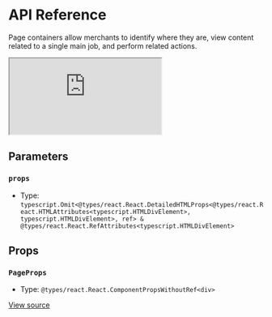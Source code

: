# API Reference

Page containers allow merchants to identify where they are, view content related to a single main job, and perform related actions.

<iframe src="https://620e870c28c4ae003a705d42-fmeqkqgidy.chromatic.com/?path=/story/shoreline-components-page--playground&full=1&shortcuts=false&singleStory=true" 
        style={{"width":"100%","height":600,"border":0,"borderRadius":4}}></iframe>

## Parameters

### `props`

- Type: `typescript.Omit<@types/react.React.DetailedHTMLProps<@types/react.React.HTMLAttributes<typescript.HTMLDivElement>, typescript.HTMLDivElement>, ref> & @types/react.React.RefAttributes<typescript.HTMLDivElement>`

## Props

### `PageProps`

- Type: `@types/react.React.ComponentPropsWithoutRef<div>`

[View source](https://github.com/vtex/shoreline/blob/4a5bce6b0/packages/components/src/page/page.tsx#L17)
